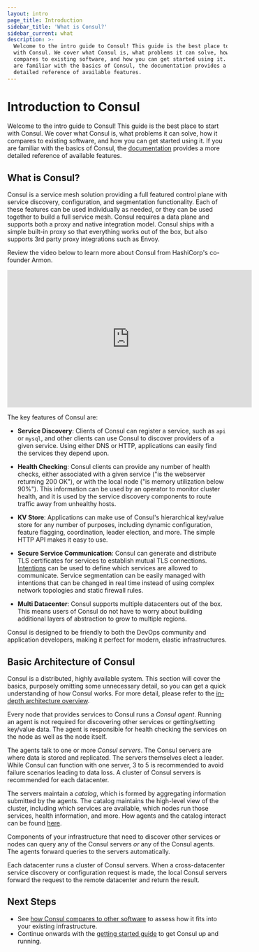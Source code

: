 ```yaml
---
layout: intro
page_title: Introduction
sidebar_title: 'What is Consul?'
sidebar_current: what
description: >-
  Welcome to the intro guide to Consul! This guide is the best place to start
  with Consul. We cover what Consul is, what problems it can solve, how it
  compares to existing software, and how you can get started using it. If you
  are familiar with the basics of Consul, the documentation provides a more
  detailed reference of available features.
---
```


# Introduction to Consul

Welcome to the intro guide to Consul! This guide is the best place to start
with Consul. We cover what Consul is, what problems it can solve, how it compares
to existing software, and how you can get started using it. If you are familiar
with the basics of Consul, the [documentation](/docs) provides a more
detailed reference of available features.

## What is Consul?

Consul is a service mesh solution providing a full featured control plane
with service discovery, configuration, and segmentation functionality. Each
of these features can be used individually as needed, or they can be used
together to build a full service mesh. Consul requires a data plane and
supports both a proxy and native integration model. Consul ships with a
simple built-in proxy so that everything works out of the box, but also
supports 3rd party proxy integrations such as Envoy.

Review the video below to learn more about Consul from HashiCorp's co-founder Armon.

<iframe
  src="https://www.youtube.com/embed/mxeMdl0KvBI"
  frameborder="0"
  allowfullscreen="true"
  width="560"
  height="315"
></iframe>

The key features of Consul are:

- **Service Discovery**: Clients of Consul can register a service, such as
  `api` or `mysql`, and other clients can use Consul to discover providers
  of a given service. Using either DNS or HTTP, applications can easily find
  the services they depend upon.

- **Health Checking**: Consul clients can provide any number of health checks,
  either associated with a given service ("is the webserver returning 200 OK"), or
  with the local node ("is memory utilization below 90%"). This information can be
  used by an operator to monitor cluster health, and it is used by the service
  discovery components to route traffic away from unhealthy hosts.

- **KV Store**: Applications can make use of Consul's hierarchical key/value
  store for any number of purposes, including dynamic configuration, feature flagging,
  coordination, leader election, and more. The simple HTTP API makes it easy to use.

- **Secure Service Communication**: Consul can generate and distribute TLS
  certificates for services to establish mutual TLS connections.
  [Intentions](/docs/connect/intentions)
  can be used to define which services are allowed to communicate.
  Service segmentation can be easily managed with intentions that can
  be changed in real time instead of using complex network topologies
  and static firewall rules.

- **Multi Datacenter**: Consul supports multiple datacenters out of the box. This
  means users of Consul do not have to worry about building additional layers of
  abstraction to grow to multiple regions.

Consul is designed to be friendly to both the DevOps community and
application developers, making it perfect for modern, elastic infrastructures.

## Basic Architecture of Consul

Consul is a distributed, highly available system. This section will cover the
basics, purposely omitting some unnecessary detail, so you can get a quick
understanding of how Consul works. For more detail, please refer to the
[in-depth architecture overview](/docs/internals/architecture).

Every node that provides services to Consul runs a _Consul agent_. Running
an agent is not required for discovering other services or getting/setting
key/value data. The agent is responsible for health checking the services
on the node as well as the node itself.

The agents talk to one or more _Consul servers_. The Consul servers are
where data is stored and replicated. The servers themselves elect a leader.
While Consul can function with one server, 3 to 5 is recommended to avoid
failure scenarios leading to data loss. A cluster of Consul servers is recommended
for each datacenter.

The servers maintain a _catalog_, which is formed by aggregating information
submitted by the agents. The catalog maintains the high-level view of the cluster,
including which services are available, which nodes run those services, health
information, and more. How agents and the catalog interact can be found
[here](/docs/internals/anti-entropy#catalog).

Components of your infrastructure that need to discover other services
or nodes can query any of the Consul servers _or_ any of the Consul agents.
The agents forward queries to the servers automatically.

Each datacenter runs a cluster of Consul servers. When a cross-datacenter
service discovery or configuration request is made, the local Consul servers
forward the request to the remote datacenter and return the result.

## Next Steps

- See [how Consul compares to other software](/intro/vs) to assess how it fits into your
  existing infrastructure.
- Continue onwards with the [getting started guide](https://learn.hashicorp.com/consul/getting-started/install)
  to get Consul up and running.
